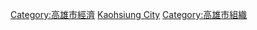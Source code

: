 [[Category:高雄市經濟|Category:高雄市經濟]]
[[Category:臺灣各城市工商業機構|Kaohsiung City]]
[[Category:高雄市組織|Category:高雄市組織]]